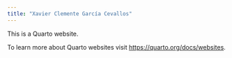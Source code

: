 ```yaml
---
title: "Xavier Clemente García Cevallos"
---
```


This is a Quarto website.

To learn more about Quarto websites visit <https://quarto.org/docs/websites>.
